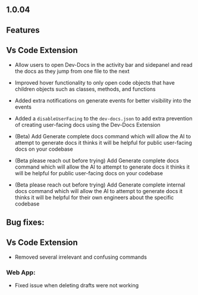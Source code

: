 ## 1.0.04

## Features

## Vs Code Extension

* Allow users to open Dev-Docs in the activity bar and sidepanel and read the docs as they jump from one file to the next

* Improved hover functionality to only open code objects that have children objects such as classes, methods, and functions

* Added extra notifications on generate events for better visibility into the events

* Added a `disableUserFacing` to the `dev-docs.json` to add extra prevention of creating user-facing docs using the Dev-Docs Extension

* (Beta) Add Generate complete docs command which will allow the AI to attempt to generate docs it thinks it will be helpful for public user-facing docs on your codebase

* (Beta please reach out before trying) Add Generate complete docs command which will allow the AI to attempt to generate docs it thinks it will be helpful for public user-facing docs on your codebase

* (Beta please reach out before trying) Add Generate complete internal docs command which will allow the AI to attempt to generate docs it thinks it will be helpful for their own engineers about the specific codebase

## Bug fixes:

## Vs Code Extension

* Removed several irrelevant and confusing commands

### Web App:

* Fixed issue when deleting drafts were not working
